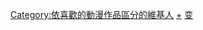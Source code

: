 

[[Category:依喜歡的動漫作品區分的維基人|Category:依喜歡的動漫作品區分的維基人]]
[[Category:变形金刚|+]]
[[Category:依喜欢的电影作品区分的维基人|变]]